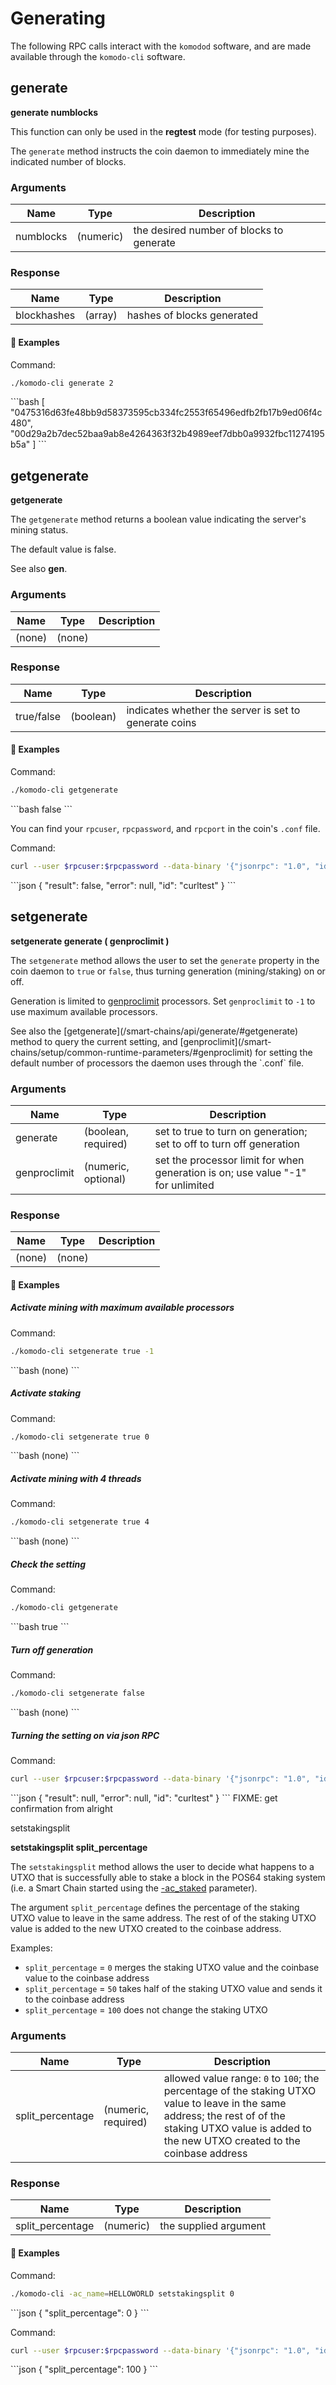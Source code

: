 
# Generating

The following RPC calls interact with the `komodod` software, and are made available through the `komodo-cli` software.

## generate

**generate numblocks**

<Note>
  This function can only be used in the <b>regtest</b> mode (for testing
  purposes).
</Note>

The `generate` method instructs the coin daemon to immediately mine the indicated number of blocks.

### Arguments

| Name      | Type      | Description                              |
| --------- | --------- | ---------------------------------------- |
| numblocks | (numeric) | the desired number of blocks to generate |

### Response

| Name        | Type    | Description                |
| ----------- | ------- | -------------------------- |
| blockhashes | (array) | hashes of blocks generated |

#### 📌 Examples

Command:

```bash
./komodo-cli generate 2
```

<CollapsibleSection expandedText="Hide Response" collapsedText="Show Response">
  ```bash
  [
    "0475316d63fe48bb9d58373595cb334fc2553f65496edfb2fb17b9ed06f4c480",
    "00d29a2b7dec52baa9ab8e4264363f32b4989eef7dbb0a9932fbc11274195b5a"
  ]
  ```
</CollapsibleSection>

## getgenerate

**getgenerate**

The `getgenerate` method returns a boolean value indicating the server's mining status.

The default value is false.

<Note>
  See also <b>gen</b>.
</Note>

### Arguments

| Name   | Type   | Description |
| ------ | ------ | ----------- |
| (none) | (none) |             |

### Response

| Name       | Type      | Description                                           |
| ---------- | --------- | ----------------------------------------------------- |
| true/false | (boolean) | indicates whether the server is set to generate coins |

#### 📌 Examples

Command:

```bash
./komodo-cli getgenerate
```

<CollapsibleSection expandedText="Hide Response" collapsedText="Show Response">
  ```bash
  false
  ```
</CollapsibleSection>

You can find your `rpcuser`, `rpcpassword`, and `rpcport` in the coin's `.conf` file.

Command:

```bash
curl --user $rpcuser:$rpcpassword --data-binary '{"jsonrpc": "1.0", "id":"curltest", "method": "getgenerate", "params": [] }' -H 'content-type: text/plain;' http://127.0.0.1:$rpcport/
```

<CollapsibleSection expandedText="Hide Response" collapsedText="Show Response">
  ```json
  {
    "result": false,
    "error": null,
    "id": "curltest"
  }
  ```
</CollapsibleSection>

## setgenerate

**setgenerate generate ( genproclimit )**

The `setgenerate` method allows the user to set the `generate` property in the coin daemon to `true` or `false`, thus turning generation (mining/staking) on or off.

Generation is limited to [genproclimit](/smart-chains/setup/common-runtime-parameters/#genproclimit) processors. Set `genproclimit` to `-1` to use maximum available processors.

<Note>
  See also the [getgenerate](/smart-chains/api/generate/#getgenerate) method to
  query the current setting, and
  [genproclimit](/smart-chains/setup/common-runtime-parameters/#genproclimit) for
  setting the default number of processors the daemon uses through the `.conf`
  file.
</Note>

### Arguments

| Name         | Type                | Description                                                                     |
| ------------ | ------------------- | ------------------------------------------------------------------------------- |
| generate     | (boolean, required) | set to true to turn on generation; set to off to turn off generation            |
| genproclimit | (numeric, optional) | set the processor limit for when generation is on; use value "-1" for unlimited |

### Response

| Name   | Type   | Description |
| ------ | ------ | ----------- |
| (none) | (none) |             |

#### 📌 Examples

##### Activate mining with maximum available processors

Command:

```bash
./komodo-cli setgenerate true -1
```

<CollapsibleSection expandedText="Hide Response" collapsedText="Show Response">
  ```bash
  (none)
  ```
</CollapsibleSection>

##### Activate staking

Command:

```bash
./komodo-cli setgenerate true 0
```

<CollapsibleSection expandedText="Hide Response" collapsedText="Show Response">
  ```bash
  (none)
  ```
</CollapsibleSection>

##### Activate mining with 4 threads

Command:

```bash
./komodo-cli setgenerate true 4
```

<CollapsibleSection expandedText="Hide Response" collapsedText="Show Response">
  ```bash
  (none)
  ```
</CollapsibleSection>

##### Check the setting

Command:

```bash
./komodo-cli getgenerate
```

<CollapsibleSection expandedText="Hide Response" collapsedText="Show Response">
  ```bash
  true
  ```
</CollapsibleSection>

##### Turn off generation

Command:

```bash
./komodo-cli setgenerate false
```

<CollapsibleSection expandedText="Hide Response" collapsedText="Show Response">
  ```bash
  (none)
  ```
</CollapsibleSection>

##### Turning the setting on via json RPC

Command:

```bash
curl --user $rpcuser:$rpcpassword --data-binary '{"jsonrpc": "1.0", "id":"curltest", "method": "setgenerate", "params": [true, 1] }' -H 'content-type: text/plain;' http://127.0.0.1:$rpcport/
```

<CollapsibleSection expandedText="Hide Response" collapsedText="Show Response">
  ```json
  {
    "result": null,
    "error": null,
    "id": "curltest"
  }
  ```
</CollapsibleSection>

<DevComment>
  FIXME: get confirmation from alright

  setstakingsplit

  **setstakingsplit split\_percentage**

  The `setstakingsplit` method allows the user to decide what happens to a UTXO that is successfully able to stake a block in the POS64 staking system (i.e. a Smart Chain started using the [-ac\_staked](/antara/setup/antara-customizations/#ac-staked) parameter).

  The argument `split_percentage` defines the percentage of the staking UTXO value to leave in the same address. The rest of of the staking UTXO value is added to the new UTXO created to the coinbase address.

  Examples:

  *   `split_percentage` = `0` merges the staking UTXO value and the coinbase value to the coinbase address
  *   `split_percentage` = `50` takes half of the staking UTXO value and sends it to the coinbase address
  *   `split_percentage` = `100` does not change the staking UTXO

  ### Arguments

  | Name              | Type                | Description                                                                                                                                                                                              |
  | ----------------- | ------------------- | -------------------------------------------------------------------------------------------------------------------------------------------------------------------------------------------------------- |
  | split\_percentage | (numeric, required) | allowed value range: `0` to `100`; the percentage of the staking UTXO value to leave in the same address; the rest of of the staking UTXO value is added to the new UTXO created to the coinbase address |

  ### Response

  | Name              | Type      | Description           |
  | ----------------- | --------- | --------------------- |
  | split\_percentage | (numeric) | the supplied argument |

  #### 📌 Examples

  Command:

  ```bash
  ./komodo-cli -ac_name=HELLOWORLD setstakingsplit 0
  ```

  <CollapsibleSection expandedText="Hide Response" collapsedText="Show Response">
    ```json
    {
      "split_percentage": 0
    }
    ```
  </CollapsibleSection>

  Command:

  ```bash
  curl --user $rpcuser:$rpcpassword --data-binary '{"jsonrpc": "1.0", "id":"curltest", "method": "setstakingsplit", "params": [100] }' -H 'content-type: text/plain;' http://127.0.0.1:$rpcport/
  ```

  <CollapsibleSection expandedText="Hide Response" collapsedText="Show Response">
    ```json
    {
      "split_percentage": 100
    }
    ```
  </CollapsibleSection>
</DevComment>
